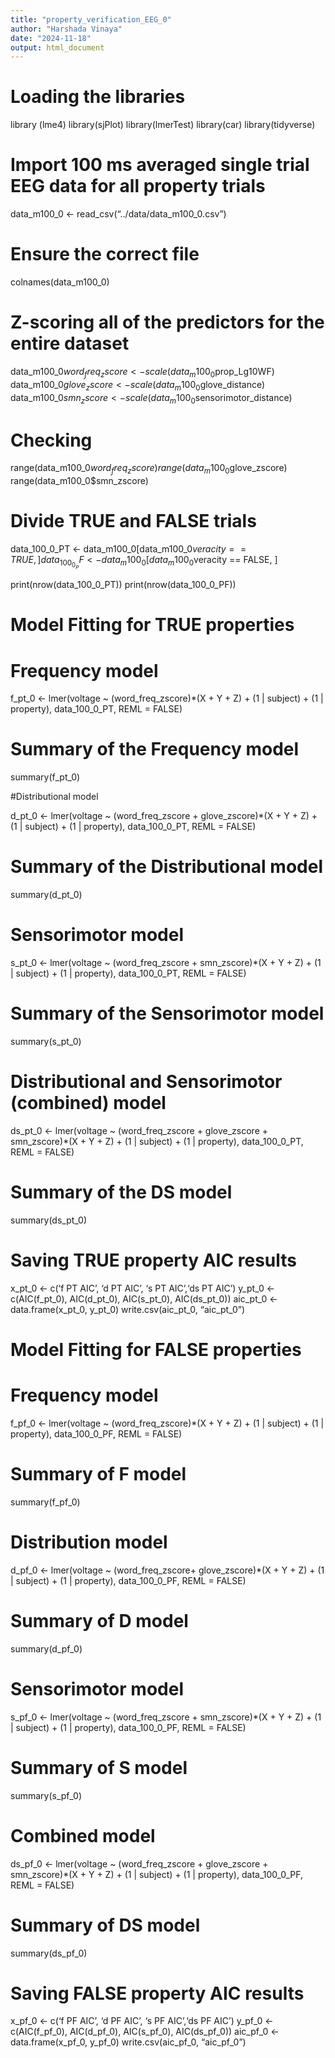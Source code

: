 ```yaml
---
title: "property_verification_EEG_0"
author: "Harshada Vinaya"
date: "2024-11-18"
output: html_document
---
```


# Loading the libraries 
library (lme4)
library(sjPlot)
library(lmerTest)
library(car)
library(tidyverse)

# Import 100 ms averaged single trial EEG data for all property trials
data_m100_0 <- read_csv("../data/data_m100_0.csv")

# Ensure the correct file
colnames(data_m100_0)

# Z-scoring all of the predictors for the entire dataset

data_m100_0$word_freq_zscore <- scale(data_m100_0$prop_Lg10WF)
data_m100_0$glove_zscore <- scale(data_m100_0$glove_distance)
data_m100_0$smn_zscore <- scale(data_m100_0$sensorimotor_distance)


# Checking
range(data_m100_0$word_freq_zscore)
range(data_m100_0$glove_zscore)
range(data_m100_0$smn_zscore)

# Divide TRUE and FALSE trials
data_100_0_PT <- data_m100_0[data_m100_0$veracity == TRUE, ]
data_100_0_PF <- data_m100_0[data_m100_0$veracity == FALSE, ]

print(nrow(data_100_0_PT))
print(nrow(data_100_0_PF))

###########################################################################

# Model Fitting for TRUE properties #

# Frequency model

f_pt_0 <- lmer(voltage ~ (word_freq_zscore)*(X + Y + Z) 
                + (1 | subject) 
                + (1 | property), 
                data_100_0_PT, REML = FALSE)

# Summary of the Frequency model 
summary(f_pt_0)

#Distributional model

d_pt_0 <- lmer(voltage ~ (word_freq_zscore + glove_zscore)*(X + Y + Z) 
                + (1 | subject) 
                + (1 | property), 
                data_100_0_PT, REML = FALSE)

# Summary of the Distributional model
summary(d_pt_0)


# Sensorimotor model

s_pt_0 <- lmer(voltage ~ (word_freq_zscore + smn_zscore)*(X + Y + Z) 
                + (1 | subject) 
                + (1 | property), 
                data_100_0_PT, REML = FALSE)

# Summary of the Sensorimotor model
summary(s_pt_0)

# Distributional and Sensorimotor (combined) model

ds_pt_0 <- lmer(voltage ~ (word_freq_zscore + 
                              glove_zscore + 
                              smn_zscore)*(X + Y + Z) 
                 + (1 | subject) 
                 + (1 | property), 
                 data_100_0_PT, REML = FALSE)

# Summary of the DS model
summary(ds_pt_0)


###############################################################

# Saving TRUE property AIC results

x_pt_0 <- c('f PT AIC', 'd PT AIC', 's PT AIC','ds PT AIC')
y_pt_0 <- c(AIC(f_pt_0), AIC(d_pt_0), AIC(s_pt_0), AIC(ds_pt_0))
aic_pt_0 <- data.frame(x_pt_0, y_pt_0)
write.csv(aic_pt_0, "aic_pt_0")

############################################################################

# Model Fitting for FALSE properties

# Frequency model

f_pf_0 <- lmer(voltage ~ (word_freq_zscore)*(X + Y + Z) 
                + (1 | subject) 
                + (1 | property), 
                data_100_0_PF, REML = FALSE)

# Summary of F model
summary(f_pf_0)


# Distribution model

d_pf_0 <- lmer(voltage ~ (word_freq_zscore+ glove_zscore)*(X + Y + Z) 
                + (1 | subject) 
                + (1 | property), 
                data_100_0_PF, REML = FALSE)

# Summary of D model
summary(d_pf_0)


# Sensorimotor model

s_pf_0 <- lmer(voltage ~ (word_freq_zscore + smn_zscore)*(X + Y + Z) 
                + (1 | subject) 
                + (1 | property), 
                data_100_0_PF, REML = FALSE)

# Summary of S model
summary(s_pf_0)


# Combined model

ds_pf_0 <- lmer(voltage ~ (word_freq_zscore +
                              glove_zscore + 
                              smn_zscore)*(X + Y + Z) 
                 + (1 | subject) 
                 + (1 | property), 
                 data_100_0_PF, REML = FALSE)

# Summary of DS model
summary(ds_pf_0)

# Saving FALSE property AIC results

x_pf_0 <- c('f PF AIC', 'd PF AIC', 's PF AIC','ds PF AIC')
y_pf_0 <- c(AIC(f_pf_0), AIC(d_pf_0), AIC(s_pf_0), AIC(ds_pf_0))
aic_pf_0 <- data.frame(x_pf_0, y_pf_0)
write.csv(aic_pf_0, "aic_pf_0")

